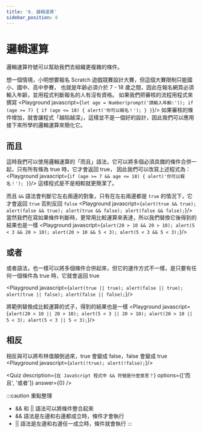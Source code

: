 ```yaml
---
title: '8. 邏輯運算'
sidebar_position: 8
---
```


# 邏輯運算
邏輯運算符號可以幫助我們去組織更複雜的條件。

想一個情境，小明想要報名 Scratch 遊戲競賽設計大賽，但這個大賽限制只能國小、國中、高中參賽，
也就是年齡必須介於 7 - 18 歲之間，因此在報名網頁必須輸入年齡，並用程式判斷報名的人有沒有資格。
如果我們把審核的流程用程式來撰寫
<Playground javascript={`
let age = Number(prompt('請輸入年齡:'));
if (age >= 7) {
    if (age <= 18) {
        alert('你可以報名！');
    }
}
`}/>
如果審核的條件增加，就會讓程式「越陷越深」，這樣並不是一個好的設計，因此我們可以應用接下來所學的邏輯運算來簡化它。

## 而且
這時我們可以使用邏輯運算的「而且」語法，它可以將多個必須具備的條件合併一起，只有所有條為 true 時，它才會返回 true，
因此我們可以改寫上述程式為：
<Playground javascript={`
if (age >= 7 && age <= 18) {
    alert('你可以報名！');
}
`}/>
這樣程式是不是相較就更簡潔了。

而且 `&&` 語法會判斷它左右兩邊的對象，只有在左右兩邊都是 `true` 的情況下，它才會返回 `true` 否則反回 `false`
<Playground javascript={`
alert(true && true);
alert(false && true);
alert(true && false);
alert(false && false);
`}/>
當然我們在寫如果條件判斷時，更常用比較運算來表達，所以我們替換它後得到的結果也是一樣
<Playground javascript={`
alert(20 > 10 && 20 > 10);
alert(5 < 3 && 20 > 10);
alert(20 > 10 && 5 < 3);
alert(5 < 3 && 5 < 3);
`}/>

## 或者
或者語法，也一樣可以將多個條件合併起來，但它的運作方式不一樣，是只要有任何一個條件為 true 時，它就會返回 true

<Playground javascript={`
alert(true || true);
alert(false || true);
alert(true || false);
alert(false || false);
`}/>

將範例替換成比較運算的式子，得到的結果也是一樣
<Playground javascript={`
alert(20 > 10 || 20 > 10);
alert(5 < 3 || 20 > 10);
alert(20 > 10 || 5 < 3);
alert(5 < 3 || 5 < 3);
`}/>

## 相反
相反與可以將布林值顛倒過來，true 會變成 false，false 會變成 true
<Playground javascript={`
alert(!true);
alert(!false);
`}/>

<Quiz
  description={`在 JavaScript 程式中 && 符號是什麼意思？`}
  options={['而且', '或者']}
  answer={0}
/>

:::caution 重點整理
* && 和 || 語法可以將條件整合起來
* && 語法是左邊和右邊都成立時，條件才會執行
* || 語法是左邊和右邊任一成立時，條件就會執行 
:::
